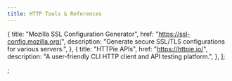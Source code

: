 ```yaml
---
title: HTTP Tools & References
---
```



  {
    title: "Mozilla SSL Configuration Generator",
    href: "https://ssl-config.mozilla.org/",
    description: "Generate secure SSL/TLS configurations for various servers.",
  },
  {
    title: "HTTPie APIs",
    href: "https://httpie.io/",
    description: "A user-friendly CLI HTTP client and API testing platform.",
  },
];

<MyLinkGrid links={httpLinks} gridTitle="Essential HTTP Utilities" />;
